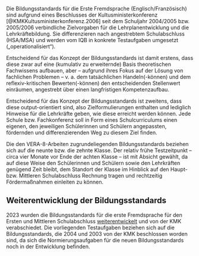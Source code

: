Die Bildungsstandards für die Erste Fremdsprache (Englisch/Französisch) sind aufgrund eines Beschlusses der Kultusministerkonferenz [@KMKKultusministerkonferenz.2006] seit dem Schuljahr 2004/2005 bzw. 2005/2006 verbindliche Zielvorgaben für die Lehrplanentwicklung und die Lehrkräftebildung. Sie differenzieren nach angestrebtem Schulabschluss (HSA/MSA) und werden vom IQB in konkrete Testaufgaben umgesetzt („operationalisiert“).

Entscheidend für das Konzept der Bildungsstandards ist damit erstens, dass diese zwar auf eine (kumulativ zu erweiternde) Basis theoretischen Fachwissens aufbauen, aber -- aufgrund ihres Fokus auf der Lösung von fachlichen Problemen --  v. a. dem tatsächlichen Handeln(-können) und dem reflexiv-kritischen Bewerten(-können) den entscheidenden Stellenwert einräumen, angestrebt über einen langfristigen Kompetenzaufbau.

Entscheidend für das Konzept der Bildungsstandards ist zweitens, dass diese output-orientiert sind, also Zielformulierungen enthalten und lediglich Hinweise für die Lehrkräfte geben, wie diese erreicht werden können. Jede Schule bzw. Fachkonferenz soll in Form eines Schulcurriculums einen eigenen, den jeweiligen Schülerinnen und Schülern angepassten, fördernden und differenzierenden Weg zu diesem Ziel finden.

Die den VERA-8-Arbeiten zugrundeliegenden Bildungsstandards beziehen sich auf die neunte bzw. die zehnte Klasse. Der relativ frühe Testzeitpunkt – circa vier Monate vor Ende der achten Klasse –  ist mit Absicht gewählt, da auf diese Weise den Schülerinnen und Schülern sowie den Lehrkräften genügend Zeit bleibt, dem Standort der Klasse im Hinblick auf den Haupt- bzw. Mittleren Schulabschluss Rechnung tragen und rechtzeitig Fördermaßnahmen einleiten zu können.

::: {.callout-note}
## Weiterentwicklung der Bildungsstandards

2023 wurden die Bildungsstandards für die erste Fremdsprache für den Ersten und Mittleren Schulabschluss [weiterentwickelt](https://www.iqb.hu-berlin.de/bista/WeiterentwicklungBiSta/) und von der KMK verabschiedet. Die vorliegenden Testaufgaben beziehen sich auf die Bildungsstandards, die 2004 und 2003 von der KMK beschlossen worden sind, da sich die Normierungsaufgaben für die neuen Bildungsstandards noch in der Entwicklung befinden.
:::
